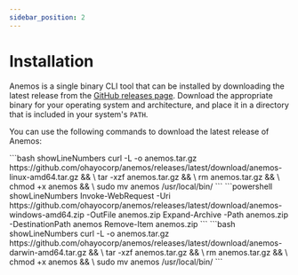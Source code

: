 ```yaml
---
sidebar_position: 2
---
```



# Installation

Anemos is a single binary CLI tool that can be installed by downloading the latest release from the
[GitHub releases page](https://github.com/ohayocorp/anemos/releases). Download the appropriate
binary for your operating system and architecture, and place it in a directory that is included
in your system's `PATH`.

You can use the following commands to download the latest release of Anemos:

<Tabs>
  <TabItem value="Linux">
    ```bash showLineNumbers
    curl -L -o anemos.tar.gz https://github.com/ohayocorp/anemos/releases/latest/download/anemos-linux-amd64.tar.gz && \
    tar -xzf anemos.tar.gz && \
    rm anemos.tar.gz && \
    chmod +x anemos && \
    sudo mv anemos /usr/local/bin/
    ```
  </TabItem>
  <TabItem value="Windows">
    ```powershell showLineNumbers
    Invoke-WebRequest -Uri https://github.com/ohayocorp/anemos/releases/latest/download/anemos-windows-amd64.zip -OutFile anemos.zip
    Expand-Archive -Path anemos.zip -DestinationPath anemos
    Remove-Item anemos.zip
    ```
  </TabItem>
  <TabItem value="MacOS">
    ```bash showLineNumbers
    curl -L -o anemos.tar.gz https://github.com/ohayocorp/anemos/releases/latest/download/anemos-darwin-amd64.tar.gz && \
    tar -xzf anemos.tar.gz && \
    rm anemos.tar.gz && \
    chmod +x anemos && \
    sudo mv anemos /usr/local/bin/
    ```
  </TabItem>
</Tabs>
